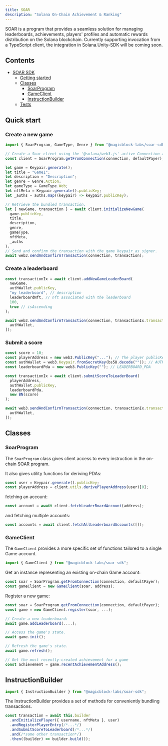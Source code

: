 ```yaml
---
title: SOAR
description: "Solana On-Chain Achievement & Ranking"
---
```


SOAR is a program that provides a seamless solution for managing leaderboards, achievements, players' profiles and automatic rewards distribution on the Solana blockchain. Currently supporting invocation from a TypeScript client, the integration in Solana.Unity-SDK will be coming soon.

## Contents

- [SOAR SDK](#soar-sdk)
  - [Getting started](#quick-start)
  - [Classes](#classes)
    - [SoarProgram](#soarprogram)
    - [GameClient](#gameclient)
    - [InstructionBuilder](#instructionbuilder)
  - [Tests](#tests)

## Quick start

### Create a new game

```typescript
import { SoarProgram, GameType, Genre } from "@magicblock-labs/soar-sdk";

// Create a Soar client using the '@solana/web3.js' active Connection and a defaultPayer
const client = SoarProgram.getFromConnection(connection, defaultPayer);

let game = Keypair.generate();
let title = "Game1";
let description = "Description";
let genre = Genre.Action;
let gameType = GameType.Web;
let nftMeta = Keypair.generate().publicKey;
let _auths = auths.map((keypair) => keypair.publicKey);

// Retrieve the bundled transaction.
let { newGame, transaction } = await client.initializeNewGame(
  game.publicKey,
  title,
  description,
  genre,
  gameType,
  nftMeta,
  _auths
);
// Send and confirm the transaction with the game keypair as signer.
await web3.sendAndConfirmTransaction(connection, transaction);
```

### Create a leaderboard

```typescript
const transactionIx = await client.addNewGameLeaderBoard(
  newGame,
  authWallet.publicKey,
  "my leaderboard", // description
  leaderboardNft, // nft associated with the leaderboard
  100,
  true // isAscending
);

await web3.sendAndConfirmTransaction(connection, transactionIx.transaction, [
  authWallet,
]);
```

### Submit a score

```typescript
const score = 10;
const playerAddress = new web3.PublicKey("..."); // The player publicKey
const authWallet = web3.Keypair.fromSecretKey(bs58.decode("")); // AUTH_WALLET_PRIVATE_KEY
const leaderboardPda = new web3.PublicKey(""); // LEADERBOARD_PDA

const transactionIx = await client.submitScoreToLeaderBoard(
  playerAddress,
  authWallet.publicKey,
  leaderboardPda,
  new BN(score)
);

await web3.sendAndConfirmTransaction(connection, transactionIx.transaction, [
  authWallet,
]);
```

## Classes

### SoarProgram

The `SoarProgram` class gives client access to every instruction in the on-chain SOAR program.

It also gives utility functions for deriving PDAs:

```typescript
const user = Keypair.generate().publicKey;
const playerAddress = client.utils.derivePlayerAddress(user)[0];
```

fetching an account:

```typescript
const account = await client.fetchLeaderBoardAccount(address);
```

and fetching multiple accounts:

```typescript
const accounts = await client.fetchAllLeaderboardAccounts([]);
```

### GameClient

The `GameClient` provides a more specific set of functions tailored to a single Game account.

```typescript
import { GameClient } from "@magicblock-labs/soar-sdk";
```

Get an instance representing an existing on-chain Game account:

```typescript
const soar = SoarProgram.getFromConnection(connection, defaultPayer);
const gameClient = new GameClient(soar, address);
```

Register a new game:

```typescript
const soar = SoarProgram.getFromConnection(connection, defaultPayer);
const game = new GameClient.register(soar, ...);
```

```typescript
// Create a new leaderboard:
await game.addLeaderboard(....);

// Access the game's state.
await game.init();

// Refresh the game's state.
await game.refresh();

// Get the most recently-created achievement for a game
const achievement = game.recentAchievementAddress();
```

## InstructionBuilder

```typescript
import { InstructionBuilder } from "@magicblock-labs/soar-sdk";
```

The InstructionBuilder provides a set of methods for conveniently bundling transactions.

```typescript
const transaction = await this.builder
  .andInitializePlayer({ username, nftMeta }, user)
  .andRegisterPlayerEntry(/*...*/)
  .andSubmitScoreToLeaderboard(/*...*/)
  .and(/*some other transaction*/)
  .then((builder) => builder.build());
```
